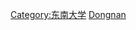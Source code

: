 {{Catnav|頁面分類|人物|校友|大學校友|中國大學校友|中華人民共和國大學校友}}

[[Category:东南大学|Category:东南大学]]
[[Category:江苏高校校友|Dongnan]]
